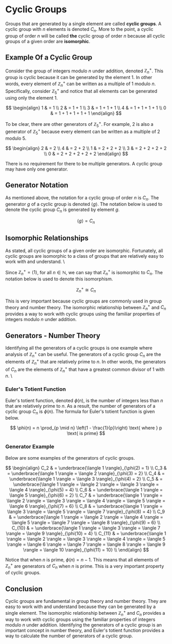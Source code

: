 # Cyclic Groups

Groups that are generated by a single element are called **cyclic groups**.  A cyclic group with $n$ elements is denoted $C_n$.  More to the point, a cyclic group of order $n$ will be called **the** cyclic group of order $n$ because all cyclic groups of a given order are **isomorphic**. 

## Example Of a Cyclic Group

Consider the group of integers modulo $n$ under addition, denoted $\mathbb{Z}_n^+$.  This group is cyclic because it can be generated by the element $1$.  In other words, every element of $\mathbb{Z}_n^+$ can be written as a multiple of $1$ modulo $n$. Specifically, consider $\mathbb{Z}_5^+$ and notice that all elements can be generated using only the element $1$.

$$
\begin{align}
1 & = 1 \\
2 & = 1 + 1 \\
3 & = 1 + 1 + 1 \\
4 & = 1 + 1 + 1 + 1 \\
0 & = 1 + 1 + 1 + 1 + 1
\end{align}
$$

To be clear, there are other generators of $\mathbb{Z}_5^+$.  For example, $2$ is also a generator of $\mathbb{Z}_5^+$ because every element can be written as a multiple of $2$ modulo $5$.

$$
\begin{align}
2 & = 2 \\
4 & = 2 + 2 \\
1 & = 2 + 2 + 2 \\
3 & = 2 + 2 + 2 + 2 \\
0 & = 2 + 2 + 2 + 2 + 2
\end{align}
$$

There is no requirement for there to be multiple generators. A cyclic group may have only one generator.

## Generator Notation

As mentioned above, the notation for a cyclic group of order $n$ is $C_n$.  The generator $g$ of a cyclic group is denoted $\langle g \rangle$.  The notation below is used to denote the cyclic group $C_n$ is generated by element $g$.

$$\langle g \rangle = C_n$$

## Isomorphic Relationships

As stated, all cyclic groups of a given order are isomorphic.  Fortunately, all cyclic groups are isomorphic to a class of groups that are relatively easy to work with and understand. \\

Since $\mathbb{Z}_n^+ = \langle 1 \rangle$, for all $n \in \mathbb{N}$, we can say that $\mathbb{Z}_n^+$ is isomorphic to $C_n$.  The notation below is used to denote this isomorphism.

$$\mathbb{Z}_n^+ \cong C_n$$

This is very important because cyclic groups are commonly used in group theory and number theory. The isomorphic relationship between $\mathbb{Z}_n^+$ and $C_n$ provides a way to work with cyclic groups using the familiar properties of integers modulo $n$ under addition.

## Generators - Number Theory

Identifying all the generators of a cyclic groups is one example where analysis of $\mathbb{Z}_n^+$ can be useful.  The generators of a cyclic group $C_n$ are the elements of $\mathbb{Z}_n^+$ that are relatively prime to $n$.  In other words, the generators of $C_n$ are the elements of $\mathbb{Z}_n^+$ that have a greatest common divisor of $1$ with $n$.  \\

### Euler's Totient Function

Euler's totient function, denoted $\phi(n)$, is the number of integers less than $n$ that are relatively prime to $n$.  As a result, the number of generators of a cyclic group $C_n$ is $\phi(n)$.  The formula for Euler's totient function is given below.

$$
\phi(n) = n \prod_{p \mid n} \left(1 - \frac{1}{p}\right)   \text{ where } p \text{ is prime}   
$$

### Generator Example  

Below are some examples of the generators  of cyclic groups.  

$$
\begin{align}
C_2 & = \underbrace{\langle 1 \rangle}_{\phi(2) = 1} \\
C_3 & = \underbrace{\langle 1 \rangle = \langle 2 \rangle}_{\phi(3) = 2} \\
C_4 & = \underbrace{\langle 1 \rangle = \langle 3 \rangle}_{\phi(4) = 2} \\
C_5 & = \underbrace{\langle 1 \rangle = \langle 2 \rangle = \langle 3 \rangle = \langle 4 \rangle}_{\phi(5) = 4} \\
C_6 & = \underbrace{\langle 1 \rangle = \langle 5 \rangle}_{\phi(6) = 2} \\
C_7 & = \underbrace{\langle 1 \rangle = \langle 2 \rangle = \langle 3 \rangle = \langle 4 \rangle = \langle 5 \rangle = \langle 6 \rangle}_{\phi(7) = 6} \\
C_8 & = \underbrace{\langle 1 \rangle = \langle 3 \rangle = \langle 5 \rangle = \langle 7 \rangle}_{\phi(8) = 4} \\
C_9 & = \underbrace{\langle 1 \rangle = \langle 2 \rangle = \langle 4 \rangle = \langle 5 \rangle = \langle 7 \rangle = \langle 8 \rangle}_{\phi(9) = 6} \\
C_{10} & = \underbrace{\langle 1 \rangle = \langle 3 \rangle = \langle 7 \rangle = \langle 9 \rangle}_{\phi(10) = 4} \\
C_{11} & = \underbrace{\langle 1 \rangle = \langle 2 \rangle = \langle 3 \rangle = \langle 4 \rangle = \langle 5 \rangle = \langle 6 \rangle = \langle 7 \rangle = \langle 8 \rangle = \langle 9 \rangle = \langle 10 \rangle}_{\phi(11) = 10} \\
\end{align}
$$

Notice that when $n$ is prime, $\phi(n) = n - 1$.  This means that all elements of $\mathbb{Z}_n^+$ are generators of $C_n$ when $n$ is prime.  This is a very important property of cyclic groups.

## Conclusion 

Cyclic groups are fundamental in group theory and number theory.  They are easy to work with and understand because they can be generated by a single element.  The isomorphic relationship between $\mathbb{Z}_n^+$ and $C_n$ provides a way to work with cyclic groups using the familiar properties of integers modulo $n$ under addition.  Identifying the generators of a cyclic group is an important concept in number theory, and Euler's totient function provides a way to calculate the number of generators of a cyclic group.





